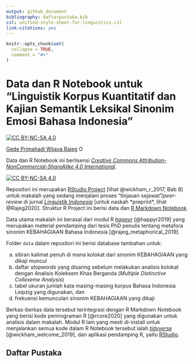 ```yaml
---
output: github_document
bibliography: daftarpustaka.bib
csl: unified-style-sheet-for-linguistics.csl
link-citations: yes
---
```


<!-- README.md is generated from README.Rmd. Please edit that file -->

```r
knitr::opts_chunk$set(
  collapse = TRUE,
  comment = "#>"
)
```
# Data dan R Notebook untuk "Linguistik Korpus Kuantitatif dan Kajian Semantik Leksikal Sinonim Emosi Bahasa Indonesia"

<!-- badges: start -->

[![CC BY-NC-SA 4.0][cc-by-nc-sa-shield]][cc-by-nc-sa]

[Gede Primahadi Wijaya Rajeg](https://figshare.com/authors/Gede_Primahadi_Wijaya_Rajeg/1234749) <a itemprop="sameAs" content="https://orcid.org/0000-0002-2047-8621" href="https://orcid.org/0000-0002-2047-8621" target="orcid.widget" rel="noopener noreferrer" style="vertical-align:top;"><img src="https://orcid.org/sites/default/files/images/orcid_16x16.png" style="width:1em;margin-right:.5em;" alt="ORCID iD icon"></a>

Data dan R Notebook ini berlisensi [*Creative Commons Attribution-NonCommercial-ShareAlike 4.0 International*][cc-by-nc-sa].

[![CC BY-NC-SA 4.0][cc-by-nc-sa-button]][cc-by-nc-sa]

[cc-by-nc-sa]: https://creativecommons.org/licenses/by-nc-sa/4.0/
[cc-by-nc-sa-button]: https://licensebuttons.net/l/by-nc-sa/4.0/88x31.png
[cc-by-nc-sa-shield]: https://img.shields.io/badge/lisensi-CC%20BY--NC--SA%204.0-informational.svg

<!-- badges: end -->
Repositori ini merupakan [RStudio Project](https://support.rstudio.com/hc/en-us/articles/200526207-Using-Projects) [lihat @wickham_r_2017, Bab 8] untuk makalah yang sedang menjalani proses "tinjauan sejawat"/*peer-review* di jurnal [*Linguistik Indonesia*](http://ojs.linguistik-indonesia.org/index.php/linguistik_indonesia) [untuk naskah *preprint*, lihat @Rajeg2020]. Struktur R Project ini berisi data dan [R Markdown Notebook](https://rmarkdown.rstudio.com/lesson-10.html).

Data utama makalah ini berasal dari modul R [*happyr*](https://gederajeg.github.io/happyr/) [@happyr2019] yang merupakan material pendamping dari tesis PhD penulis tentang metafora sinonim KEBAHAGIAAN Bahasa Indonesia [@rajeg_metaphorical_2019].

Folder `data` dalam repositori ini berisi database tambahan untuk:

a. sitiran kalimat penuh di mana kolokat dari sinonim KEBAHAGIAAN yang dikaji muncul
b. daftar *stopwords* yang disaring sebelum melakukan analisis kolokat dengan Analisis Koleksem Khas Berganda (*Multiple Distinctive Collexeme Analysis*)
c. tabel ukuran jumlah kata masing-masing korpus Bahasa Indonesia Leipzig yang digunakan, dan
d. frekuensi kemunculan sinonim KEBAHAGIAAN yang dikaji

Berkas-berkas data tersebut terintegrasi dengan R Markdown Notebook yang berisi kode pemrograman R [@rcore2020] yang digunakan untuk analisis dalam makalah. Modul R lain yang mesti di-install untuk menjalankan semua kode dalam R Notebook tersebut ialah [*tidyverse*](https://www.tidyverse.org) [@wickham_welcome_2019], dan aplikasi pendamping R, yaitu [RStudio](https://rstudio.com). 

## Daftar Pustaka


